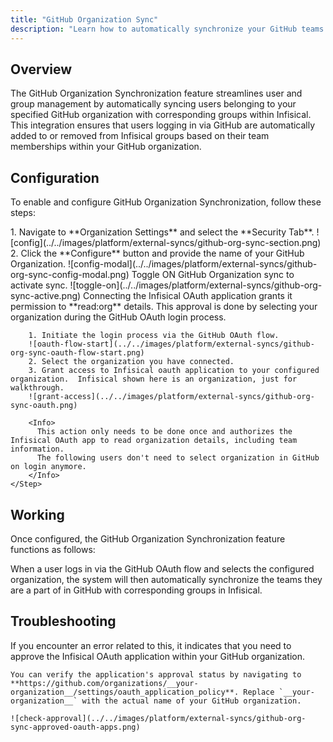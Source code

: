 ```yaml
---
title: "GitHub Organization Sync"
description: "Learn how to automatically synchronize your GitHub teams with Infisical Groups."
---
```


## Overview

The GitHub Organization Synchronization feature streamlines user and group management by automatically syncing users belonging to your specified GitHub organization with corresponding groups within Infisical. This integration ensures that users logging in via GitHub are automatically added to or removed from Infisical groups based on their team memberships within your GitHub organization.

## Configuration

To enable and configure GitHub Organization Synchronization, follow these steps:

<Steps>
    <Step title="Set up GitHub organization configuration">
        1. Navigate to **Organization Settings** and select the **Security Tab**.
        ![config](../../images/platform/external-syncs/github-org-sync-section.png)
        2. Click the **Configure** button and provide the name of your GitHub Organization.
        ![config-modal](../../images/platform/external-syncs/github-org-sync-config-modal.png)
    </Step>
    <Step title="Enable GitHub organization sync">
        Toggle ON GitHub Organization sync to activate sync.
        ![toggle-on](../../images/platform/external-syncs/github-org-sync-active.png)
    </Step>
    <Step title="Approve the Infisical OAuth application on your organization">
        Connecting the Infisical OAuth application grants it permission to **read:org** details. This approval is done by selecting your organization during the GitHub OAuth login process.

        1. Initiate the login process via the GitHub OAuth flow.
        ![oauth-flow-start](../../images/platform/external-syncs/github-org-sync-oauth-flow-start.png)
        2. Select the organization you have connected.
        3. Grant access to Infisical oauth application to your configured organization.  Infisical shown here is an organization, just for walkthrough.
        ![grant-access](../../images/platform/external-syncs/github-org-sync-oauth.png)

        <Info>
          This action only needs to be done once and authorizes the Infisical OAuth app to read organization details, including team information.
          The following users don't need to select organization in GitHub on login anymore.
        </Info>
    </Step>

</Steps>

## Working

Once configured, the GitHub Organization Synchronization feature functions as follows:

When a user logs in via the GitHub OAuth flow and selects the configured organization, the system will then automatically synchronize the teams they are a part of in GitHub with corresponding groups in Infisical.

## Troubleshooting

<Accordion title="Please check if your organization has approved the Infisical OAuth application.">
    If you encounter an error related to this, it indicates that you need to approve the Infisical OAuth application within your GitHub organization.

    You can verify the application's approval status by navigating to **https://github.com/organizations/__your-organization__/settings/oauth_application_policy**. Replace `__your-organization__` with the actual name of your GitHub organization.

    ![check-approval](../../images/platform/external-syncs/github-org-sync-approved-oauth-apps.png)
</Accordion>
